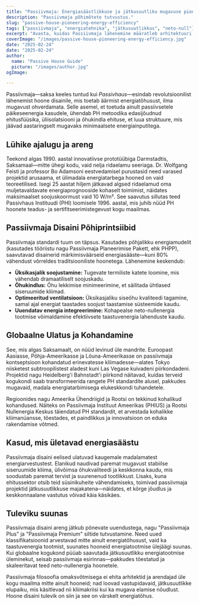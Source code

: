 ```yaml
---
title: "Passiivmaja: Energiasäästlikkuse ja jätkusuutliku mugavuse pioneer"
description: "Passiivmaja põhimõtete tutvustus."
slug: "passive-house-pioneering-energy-efficiency"
tags: ["passiivmaja", "energiatehnika", "jätkusuutlikkus", "neto-null"]
excerpt: "Avasta, kuidas Passiivmaja lähenemine määratleb arhitektuuri ümber—tagades ülimat siseruumi mugavust, drastiliselt vähendatud energiatarbimist ja olulist süsinikuheite vähenemist, olenemata hoone tüübist või kliimast."
coverImage: "/images/passive-house-pioneering-energy-efficiency.jpg"
date: "2025-02-24"
date: "2025-02-24"
author: 
  name: "Passive House Guide"
  picture: "/images/author.jpg"
ogImage: 

---
```

Passiivmaja—saksa keeles tuntud kui *Passivhaus*—esindab revolutsioonilist lähenemist hoone disainile, mis toetab äärmist energiatõhusust, ilma mugavust ohverdamata. Selle asemel, et toetuda ainult passiivsetele päikeseenergia kasudele, ühendab PH metoodika edasijõudnud ehitusfüüsika, üliisolatsiooni ja õhukindla ehituse, et luua struktuure, mis jäävad aastaringselt mugavaks minimaalsete energiainputitega.

## Lühike ajalugu ja areng

Teekond algas 1990. aastal innovatiivse prototüübiga Darmstadtis, Saksamaal—mitte ühegi kodu, vaid nelja ridaelamu seeriaga. Dr. Wolfgang Feisti ja professor Bo Adamsoni eestvedamisel purustasid need varased projektid arusaama, et ülimadala energiatarbega hooned on vaid teoreetilised. Isegi 25 aastat hiljem jätkavad algsed ridaelamud oma muljetavaldavate energiaprognooside kohaselt toimimist, näidates maksimaalset soojuskoormust vaid 10 W/m². See saavutus sillutas teed Passivhaus Instituudi (PHI) loomisele 1996. aastal, mis juhib nüüd PH hoonete teadus- ja sertifitseerimistegevust kogu maailmas.
## Passiivmaja Disaini Põhiprintsiibid

Passiivmaja standardi tuum on täpsus. Kasutades põhjalikku energiamudelit (kasutades tööriistu nagu Passiivmaja Planeerimise Pakett, ehk PHPP), saavutavad disainerid märkimisväärseid energiasääste—kuni 80% vähendust võrreldes traditsiooniliste hoonetega. Lähenemine keskendub:
- **Üksikasjalik soojustamine:** Tugevate termiliste katete loomine, mis vähendab dramaatiliselt soojuskadu.
- **Õhukindlus:** Õhu lekkimise minimeerimine, et säilitada ühtlased siseruumide kliimad.
- **Optimeeritud ventilatsioon:** Üksikasjaliku siseõhu kvaliteedi tagamine, samal ajal energiat taastades soojust taastamise süsteemide kaudu.
- **Uuendatav energia integreerimine:** Kohapealse neto-nullenergia tootmise võimaldamine efektiivsete taastuvenergia lahenduste kaudu.

## Globaalne Ulatus ja Kohandamine

See, mis algas Saksamaalt, on nüüd levinud üle mandrite. Euroopast Aasiasse, Põhja-Ameerikasse ja Lõuna-Ameerikasse on passiivmaja kontseptsioon kohandatud erinevatesse kliimadesse—alates Tokyo niisketest subtroopilistest aladest kuni Las Vegase kuivadeni piirkondadeni. Projektid nagu Heidelberg'i Bahnstadt'i piirkond näitavad, kuidas terveid kogukondi saab transformeerida rangete PH standardite alusel, pakkudes mugavaid, madala energiatarbimisega elukeskkondi tuhandetele.

Regioonides nagu Ameerika Ühendriigid ja Rootsi on tekkinud kohalikud kohandused. Näiteks on Passiivmaja Instituut Ameerikas (PHIUS) ja Rootsi Nullenergia Keskus täiendatud PH standardit, et arvestada kohalikke kliimanüansse, tõestades, et paindlikkus ja innovatsioon on eduka rakendamise võtmed.
## Kasud, mis ületavad energiasäästu

Passiivmaja disaini eelised ulatuvad kaugemale madalamatest energiarvestustest. Elanikud naudivad paremat mugavust stabiilse siseruumide kliima, ülivõimsa õhukvaliteedi ja keskkonna kaudu, mis soodustab paremat tervist ja suurenenud tootlikkust. Lisaks, kuna ehitussektor otsib teid süsinikuheite vähendamiseks, toimivad passiivmaja projektid jätkusuutlikkuse majakatena—näidates, et kõrge jõudlus ja keskkonnaalane vastutus võivad käia käsikäes.

## Tuleviku suunas

Passiivmaja disaini areng jätkub põnevate uuendustega, nagu "Passiivmaja Plus" ja "Passiivmaja Premium" siltide tutvustamine. Need uued klassifikatsioonid arvestavad mitte ainult energiatõhusust, vaid ka taastuvenergia tootmist, suunates hooneid energiatootmise ülejäägi suunas. Kui globaalne kogukond püüab saavutada jätkusuutlikku energiatootmise üleminekut, seisab passiivmaja esirinnas—pakkudes tõestatud ja skaleeritavat teed neto-nullenergia hoonetele.

Passiivmaja filosoofia omaksvõtmisega ei ehita arhitektid ja arendajad üle kogu maailma mitte ainult hooneid; nad loovad vastupidavaid, jätkusuutlikke elupaiku, mis käsitlevad nii kliimakriisi kui ka mugava elamise nõudlust. Hoone disaini tulevik on siin ja see on värskelt energiatõhus.
